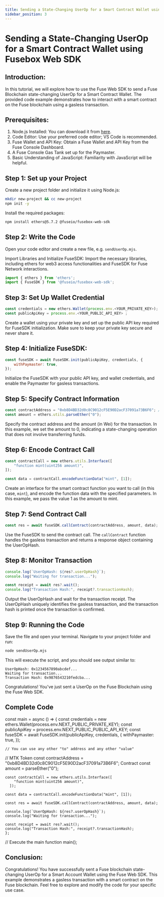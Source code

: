 ```yaml
---
title: Sending a State-Changing UserOp for a Smart Contract Wallet using Fuse Web SDK
sidebar_position: 3
---
```


# Sending a State-Changing UserOp for a Smart Contract Wallet using Fusebox Web SDK

## Introduction:

In this tutorial, we will explore how to use the Fuse Web SDK to send a Fuse Blockchain state-changing UserOp for a Smart Contract Wallet. The provided code example demonstrates how to interact with a smart contract on the Fuse blockchain using a gasless transaction.

## Prerequisites:

1. Node.js Installed: You can download it from [here](https://nodejs.org/).
2. Code Editor: Use your preferred code editor; VS Code is recommended.
3. Fuse Wallet and API Key: Obtain a Fuse Wallet and API Key from the Fuse Console Dashboard.
4. A Fuse Console Gas Tank set up for the Paymaster.
5. Basic Understanding of JavaScript: Familiarity with JavaScript will be helpful.

## Step 1: Set up your Project

Create a new project folder and initialize it using Node.js:
```bash
mkdir new-project && cc new-project
npm init -y
```

Install the required packages:
```bash
npm install ethers@5.7.2 @fuseio/fusebox-web-sdk
```

## Step 2: Write the Code

Open your code editor and create a new file, e.g. `sendUserOp.mjs`.

Import Libraries and Initialize FuseSDK: Import the necessary libraries, including ethers for web3 access functionalities and FuseSDK for Fuse Network interactions.


```javascript
import { ethers } from 'ethers';
import { FuseSDK } from '@fuseio/fusebox-web-sdk';
```


## Step 3: Set Up Wallet Credential

```javascript
const credentials = new ethers.Wallet(process.env.<YOUR_PRIVATE_KEY>);
const publicApiKey = process.env.<YOUR_PUBLIC_API_KEY> ;
```

Create a wallet using your private key and set up the public API key required for FuseSDK initialization. Make sure to keep your private key secure and never share it.

## Step 4: Initialize FuseSDK:

```javascript
const fuseSDK = await FuseSDK.init(publicApiKey, credentials, {
    withPaymaster: true,
});
```

Initialize the FuseSDK with your public API key, and wallet credentials, and enable the Paymaster for gasless transactions.

## Step 5: Specify Contract Information

```javascript
const contractAddress = "0xb8D4BD32d0c8C9012cF5E90D2acF37091a73B6F6"; // MTK Token Contract
const amount = ethers.utils.parseEther("0");
```

Specify the contract address and the amount (in Wei) for the transaction. In this example, we set the amount to 0, indicating a state-changing operation that does not involve transferring funds.

## Step 6: Encode Contract Call

```javascript
const contractCall = new ethers.utils.Interface([
    "function mint(uint256 amount)",
]);

const data = contractCall.encodeFunctionData("mint", [1]);
```

Create an interface for the smart contract function you want to call (in this case, `mint`), and encode the function data with the specified parameters. In this example, we pass the value 1 as the amount to mint.

## Step 7: Send Contract Call

```javascript
const res = await fuseSDK.callContract(contractAddress, amount, data);
```

Use the FuseSDK to send the contract call. The `callContract` function handles the gasless transaction and returns a response object containing the UserOpHash.

## Step 8: Monitor Transaction

```javascript
console.log(`UserOpHash: ${res?.userOpHash}`);
console.log("Waiting for transaction...");

const receipt = await res?.wait();
console.log("Transaction Hash:", receipt?.transactionHash);
```

Output the UserOpHash and wait for the transaction receipt. The UserOpHash uniquely identifies the gasless transaction, and the transaction hash is printed once the transaction is confirmed.

## Step 9: Running the Code

Save the file and open your terminal. Navigate to your project folder and run:

```bash
node sendUserOp.mjs
```

This will execute the script, and you should see output similar to:

```
UserOpHash: 0x1234567890abcdef...
Waiting for transaction...
Transaction Hash: 0x9876543210fedcba...
```

Congratulations! You've just sent a UserOp on the Fuse Blockchain using the Fuse Web SDK.


## Complete Code

const main = async () => {
    const credentials = new ethers.Wallet(process.env.NEXT_PUBLIC_PRIVATE_KEY);
    const publicApiKey = process.env.NEXT_PUBLIC_PUBLIC_API_KEY;
    const fuseSDK = await FuseSDK.init(publicApiKey, credentials, {
      withPaymaster: true,
    });
  
    // You can use any other "to" address and any other "value"
// MTK Token
    const contractAddress = "0xb8D4BD32d0c8C9012cF5E90D2acF37091a73B6F6"; Contract
    const amount = parseEther("0");

    const contractCall = new ethers.utils.Interface([
        "function mint(uint256 amount)",
      ]);

    const data = contractCall.encodeFunctionData("mint", [1]);

    const res = await fuseSDK.callContract(contractAddress, amount, data);
  
    console.log(`UserOpHash: ${res?.userOpHash}`);
    console.log("Waiting for transaction...");

    const receipt = await res?.wait();
    console.log("Transaction Hash:", receipt?.transactionHash);
    };

// Execute the main function
main();


## Conclusion:

Congratulations! You have successfully sent a Fuse blockchain state-changing UserOp for a Smart Account Wallet using the Fuse Web SDK. This example demonstrates a gasless transaction with a smart contract on the Fuse blockchain. Feel free to explore and modify the code for your specific use case.


